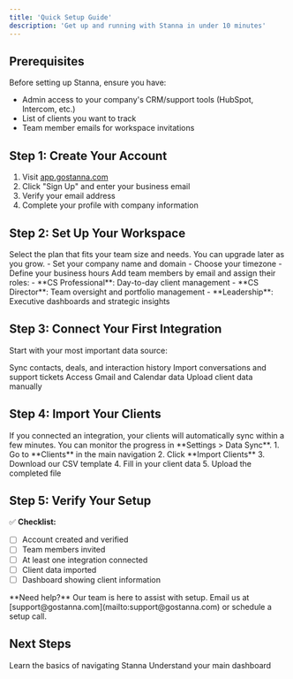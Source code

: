 ```yaml
---
title: 'Quick Setup Guide'
description: 'Get up and running with Stanna in under 10 minutes'
---
```


## Prerequisites

Before setting up Stanna, ensure you have:
- Admin access to your company's CRM/support tools (HubSpot, Intercom, etc.)
- List of clients you want to track
- Team member emails for workspace invitations

## Step 1: Create Your Account

1. Visit [app.gostanna.com](https://app.gostanna.com)
2. Click "Sign Up" and enter your business email
3. Verify your email address
4. Complete your profile with company information

## Step 2: Set Up Your Workspace

<Steps>
  <Step title="Choose Your Plan">
    Select the plan that fits your team size and needs. You can upgrade later as you grow.
  </Step>
  
  <Step title="Configure Basic Settings">
    - Set your company name and domain
    - Choose your timezone
    - Define your business hours
  </Step>
  
  <Step title="Invite Team Members">
    Add team members by email and assign their roles:
    - **CS Professional**: Day-to-day client management
    - **CS Director**: Team oversight and portfolio management  
    - **Leadership**: Executive dashboards and strategic insights
  </Step>
</Steps>

## Step 3: Connect Your First Integration

Start with your most important data source:

<CardGroup cols={2}>
  <Card title="HubSpot" icon="hubspot" href="/integrations/hubspot">
    Sync contacts, deals, and interaction history
  </Card>
  <Card title="Intercom" icon="intercom" href="/integrations/intercom">
    Import conversations and support tickets
  </Card>
  <Card title="Google Workspace" icon="google" href="/integrations/google">
    Access Gmail and Calendar data
  </Card>
  <Card title="Custom CSV" icon="file-csv" href="/features/client-management#import-clients">
    Upload client data manually
  </Card>
</CardGroup>

## Step 4: Import Your Clients

<Tabs>
  <Tab title="From Integration">
    If you connected an integration, your clients will automatically sync within a few minutes. You can monitor the progress in **Settings > Data Sync**.
  </Tab>
  
  <Tab title="Manual Upload">
    1. Go to **Clients** in the main navigation
    2. Click **Import Clients**
    3. Download our CSV template
    4. Fill in your client data
    5. Upload the completed file
  </Tab>
</Tabs>

## Step 5: Verify Your Setup

✅ **Checklist:**
- [ ] Account created and verified
- [ ] Team members invited
- [ ] At least one integration connected
- [ ] Client data imported
- [ ] Dashboard showing client information

<Info>
**Need help?** Our team is here to assist with setup. Email us at [support@gostanna.com](mailto:support@gostanna.com) or schedule a setup call.
</Info>

## Next Steps

<CardGroup cols={2}>
  <Card title="First Login Guide" icon="sign-in" href="/getting-started/first-login">
    Learn the basics of navigating Stanna
  </Card>
  <Card title="Dashboard Overview" icon="chart-line" href="/getting-started/dashboard-overview">
    Understand your main dashboard
  </Card>
</CardGroup>